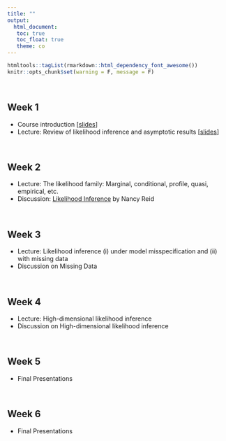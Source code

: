 ```yaml
---
title: ""
output: 
  html_document:
   toc: true
   toc_float: true
   theme: co
---
```


```r
htmltools::tagList(rmarkdown::html_dependency_font_awesome())
knitr::opts_chunk$set(warning = F, message = F)
```
<br>


## Week 1
  - Course introduction [[slides]()]
  - Lecture: Review of likelihood inference and asymptotic results [[slides]()]

<br>

## Week 2
  - Lecture: The likelihood family: Marginal, conditional, profile, quasi, empirical, etc. 
  - Discussion: [Likelihood Inference](https://utstat.toronto.edu/reid/research/likelihood-final.pdf) by Nancy Reid

<br>

## Week 3
  - Lecture: Likelihood inference (i) under model misspecification and (ii) with missing data
  - Discussion on Missing Data 
  
  <!-- (1) [You want me to analyze data I don't have? Are you insane?](https://www.ncbi.nlm.nih.gov/pmc/articles/PMC4198883/) by Xiao-Li Meng and (2) [Maximum likelihood estimation with missing outcomes: From simplicity to complexity](https://www.ncbi.nlm.nih.gov/pmc/articles/PMC6879193/) by Stuart Baker -->

<br>

## Week 4
  - Lecture: High-dimensional likelihood inference 
  - Discussion on High-dimensional likelihood inference
  
  <!-- [A modern maximum-likelihood theory for high-dimensional logistic regression](https://www-pnas-org.myaccess.library.utoronto.ca/doi/pdf/10.1073/pnas.1810420116) by Pragya Sur and Emmanuel J. Candès  -->

<br>

## Week 5

- Final Presentations

<br>

## Week 6
- Final Presentations



<!-- https://utstat.toronto.edu/reid/research/Carrasco-R-published.pdf -->

<!-- https://web.stanford.edu/class/archive/stats/stats200/stats200.1172/Lecture16.pdf -->
